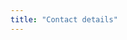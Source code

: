 ```yaml
---
title: "Contact details"
---
```




<!--html_preserve-->
<!-- <div style="background-color:#f0f0f0;color:#121212;padding:40px;"> -->
<!-- <li> -->
<!-- <i class="ion-ios-home" aria-hidden="true"></i> CWSI, College Road, Cranfield, MK43 0AL, Bedfordshire  -->
<!-- </li> -->
<!-- <li> -->
<!-- <i class="ion-ios-home-outline" aria-hidden="true"></i> Scottish Water, 55 Buckstone Terrace Edinburgh EH10 6XH  -->
<!-- </li> -->
<!-- <li> -->
<!-- <i class="ion-ios-telephone" aria-hidden="true"></i> +44 7817 357033 -->
<!-- </li> -->
<!-- <li> -->
<!-- <i class="ion-email" aria-hidden="true"></i> andrew.upton@stream-idc.net -->
<!-- </li> -->
<!-- <li> -->
<!-- <i class="ion-earth" aria-hidden="true"></i> claritybowl.com -->
<!-- </li> -->
<!-- </div> -->
<!--/html_preserve-->
